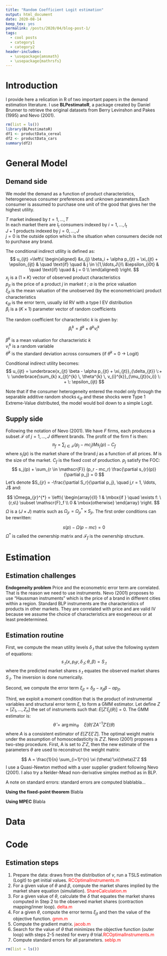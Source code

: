 ---
title: "Random Coefficient Logit estimation"
output: html_document
date: 2020-08-14
keep_tex: yes
permalink: /posts/2020/04/blog-post-1/
tags:
  - cool posts
  - category1
  - category2
header-includes: 
  - \usepackage{amsmath}
  - \usepackage{mathrsfs}
---

# Introduction

I provide here a relication in R of two important papers in the demand estimation literature. I use **BLPestimatoR**, a package created by Daniel Brunner to retrieve the original datasets from Berry Levinshon and Pakes (1995) and Nevo (2001).

```{r include = T, warning=FALSE, message = F}
rm(list = ls())
library(BLPestimatoR)
df1 <- productData_cereal
df2 <- productData_cars
summary(df2)
```

# General Model  

## Demand side

We model the demand as a function of product characteristics, heterogeneous consumer preferences and unknown parameters.Each consumer is assumed to purchase one unit of the good that gives her the highest utility.

$T$ market indexed by $t = 1, \ldots , T$ \
In each market there are $I_t$ consumers indexed by $i = 1, \ldots, I_t$ \
$J+1$ products indexed by $j = 0, \ldots, J$ \
$j=0$ is the outside option which is the situation when consumers decide not to purchase any brand. \

The conditional indirect utility is defined as:
$$
  u_{ijt} =\left\{
      \begin{aligned}
        &x_{j} \beta_i + \alpha p_{jt} + \xi_{jt} + \epsilon_{ijt} & \quad \text{if} \quad & j \in \{1,\ldots,J\}\\
        &\epsilon_{i0t} & \quad \text{if} \quad & j = 0 \\
      \end{aligned}
    \right.
$$
$x_{j}$ is a $(1 \times K)$ vector of observed product characteristics \
$p_{jt}$ is the price of a product $j$ in market $t$ ; $\alpha$ is the price valuation \
$\xi_{jt}$ is the mean valuation of the unobserved (by the econometrician) product characteristics \
$\epsilon_{ijt}$ is the error term, usually iid RV with a type I EV distribution \
$\beta_i$ is a $(K\times 1)$ parameter vector of random coefficients \

The random coefficient for characteristic $k$ is given by:
$$
\beta_{i}^{k} = \beta^{k} + \theta^{k} v_{i}^{k}
$$

$\beta^{k}$ is a mean valuation for characteristic $k$ \
$v_{i}^{k}$ is a random variable \
$\theta^k$ is the standard deviation across consumers (if $\theta^k$ = 0 $\rightarrow$ Logit) \

Conditional indirect utility becomes:
$$
u_{ijt} = \underbrace{x_{jt} \beta - \alpha p_{jt} + \xi_{jt}}_{\delta_{jt}} \:+ \: \underbrace{\sum_{k} x_{jt}^{k} \, \theta^{k} \, v_{i}^{k}}_{\mu_{jt}(v_i)} \: + \: \epsilon_{ijt}
$$

Note that if the consumer heterogeneity entered the model only through the separable additive random shocks $\epsilon_{ijt}$ and these shocks were Type 1 Extreme-Value distributed, the model would boil down to a simple Logit.

## Supply side

Following the notation of Nevo (2001). We have $F$ firms, each produces a subset $\mathscr{F}$ of $j=1,\ldots,J$ different brands. The profit of the firm f is then: 
$$ \pi_f = \sum_{j \in \mathscr{F} } (p_j - mc_j) M s_j (p) -C_f $$
where $s_j(p)$ is the market share of the brand $j$ as a function of all prices. $M$ is the size of the market. $C_f$ is the fixed cost of production.
$p_j$ satisfy the FOC:
$$ s_j(p) + \sum_{r \in \mathscr{F}} (p_r - mc_r) \frac{\partial s_{r}(p)}{\partial p_j} = 0 $$
Let's denote $S_{jr} = -\frac{\partial S_r}{\partial p_j}, \quad j,r = 1, \ldots, J$ and:

$$
\Omega_{jr}^{*} = \left\{
    \begin{array}{ll}
        1 & \mbox{if } \quad \exists f: \{r,s\} \subset \mathscr{F}_f \\
        0 & \mbox{otherwise}
    \end{array}
\right.
$$
$\Omega$ is a $(J \times J)$ matrix such as $\Omega_{jr} = \Omega_{jr}^{*} \times S_{jr}$.
The first order conditions can be rewritten:

$$s(p) - \Omega (p-mc) = 0 $$
$\Omega^{*}$ is called the ownership matrix and $\mathscr{F}_f$ is the ownership structure.

# Estimation   

## Estimation challenges

**Endogeneity problem** Price and the econometric error term are correlated. That is the reason we need to use instruments. Nevo (2001) proposes to use "Haussman instruments" which is the price of a brand in different cities within a region. Standard BLP instruments are the characteristics of products in other markets. They are correlated with price and are valid IV because we assume the choice of characteristics are exogeneous or at least predetermined.

## Estimation routine

First, we compute the mean utility levels $\delta_{.t}$ that solve the following system of equations:
$$ s_{.t} (x, p_ty,\delta_{.t};  \theta, \beta) = S_{.t} $$
where the predicted market shares $s_{.t}$ equates the observed market shares $S_{.t}$. The inversion is done numerically. \

Second, we compute the error term $\xi_{jt} = \delta_{jt}-x_{jt} \beta - \alpha p_{jt}$. \

Third, we exploit a moment condition that is the product of instrumental variables and structural error term $\xi$, to form a GMM estimator. Let define $Z = [Z_1, \ldots, Z_n]$ the set of instruments such that: $E[Z' \xi_j (\theta)] = 0$. The GMM estimator is:
$$ \hat{\theta} = \arg \min_{\theta} \quad \xi (\theta)' Z A^{-1} Z' \xi (\theta) $$
where $A$ is a consistent estimator of $E[Z' \xi \xi'Z]$. The optimal weight matrix under the assumption of homoscedasticity is $Z'Z$. Nevo (2001) proposes a two-step procedure. First, A is set to $Z'Z$, then the new estimate of the parameters $\theta$ are used to reconstruct the weight matrix:

$$ A = \frac{1}{n} \sum_{i=1}^{n} \xi (\theta)'\xi(\theta)Z'Z $$
I use a Quasi-Newton method with a user supplier gradient following Nevo (2001). I also try a Nelder-Mead non-derivative simplex method as in BLP. \

A note on standard errors: standard errors are computed blablabla...

**Using the fixed-point theorem** Blabla

**Using MPEC** Blabla



# Data

# Code

## Estimation steps

1. Prepare the data: draws from the distribution of $v$, run a TSLS estimation (Logit) to get initial values. <span style="color:red">RCOptimalInstruments.m</span> \
2. For a given value of $\theta$ and $\beta$, compute the market shares implied by the market share equation (simulation). <span style="color:red">ShareCalculation.m</span> \
3. For a given value of $\theta$, calculate the $\delta$ that equates the market shares computed in Step 2 to the observed market shares (contraction mapping/inner loop). <span style="color:red">delta.m</span> \
4. For a given $\theta$, compute the error terms $\xi_{jt}$ and then the value of the objective function. <span style="color:red">gmm.m</span> \
5. Compute the gradient matrix. <span style="color:red">jacob.m</span> \
6. Search for the value of $\theta$ that minimizes the objective function (outer loop) with steps 2-5 nested for every $\theta$ trial.<span style="color:red">RCOptimalInstruments.m</span> \
7. Compute standard errors for all parameters. <span style="color:red">seblp.m</span>
```{r include = T, warning=FALSE, message = F}
rm(list = ls())


```

